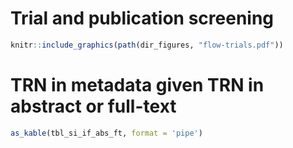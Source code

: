 # Trial and publication screening{#app-flow-trials}

```r
knitr::include_graphics(path(dir_figures, "flow-trials.pdf"))
```

# TRN in metadata given TRN in abstract or full-text {#app-si-if-abs-ft}

```r
as_kable(tbl_si_if_abs_ft, format = 'pipe')
```

